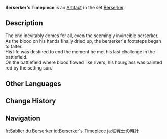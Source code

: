 {{Artifact Infobox
|image = Item Berserker's Timepiece.png
|set   = Berserker
|piece = Sands of Eon
}}
{{Description|An instrument with an eternal flow that continues mercilessly within, reminding the Berserker of the limited time he has left — both on the battlefield as well as in the world.}}
'''Berserker's Timepiece''' is an [[Artifact]] in the set [[Berserker]].

==Description==
The end inevitably comes for all, even the seemingly invincible berserker.<br />As the blood on his hands finally dried up, the berserker's footsteps began to falter.<br />His life was destined to end the moment he met his last challenge in the battlefield.<br />On the battlefield where blood flowed like rivers, his hourglass was painted red by the setting sun.

==Other Languages==
{{Other Languages
|en      = Berserker's Timepiece
|zhs     = 战狂的时计
|zhs_rm  = Zhànkuáng de Shíjì
|zht     = 戰狂的時計
|zht_rm  = Zhànkuáng de Shíjì
|zh_tl   = Berserker's Timepiece
|ja      = 狂戦士の時計
|ja_rm   = Kyousenshi no Tokei{{Assumed}}
|ja_tl   = Insane Soldier's Timepiece
|ko      = 전투광의 시계
|ko_rm   = Jeontugwang-ui Sigye
|ko_tl   = Warmonger's Clock
|es      = Reloj del Berserker
|es_tl   = Berserker's Clock
|fr      = Sablier du Berserker
|fr_tl   = Hourglass of the Berserker
|ru      = Часы берсерка
|ru_tl   = Berserker's Clock
|th      = Berserker's Timepiece
|vi      = Đồng Hồ Cuồng Chiến
|vi_tl   = 
|de      = Berserkersanduhr
|de_tl   = Berserker's Hourglass
|id      = Berserker's Timepiece
|pt      = Relógio de Berserker
|pt_tl   = 
|tr      = Vahşi Savaşçı Saati
|tr_tl   = 
|it      = Clessidra del berserker
|it_tl   = 
}}

==Change History==
{{Change History|1.0}}

==Navigation==
{{Artifact Set Navbox|Berserker}}

[[fr:Sablier du Berserker]]
[[id:Berserker's Timepiece]]
[[ja:狂戦士の時計]]
